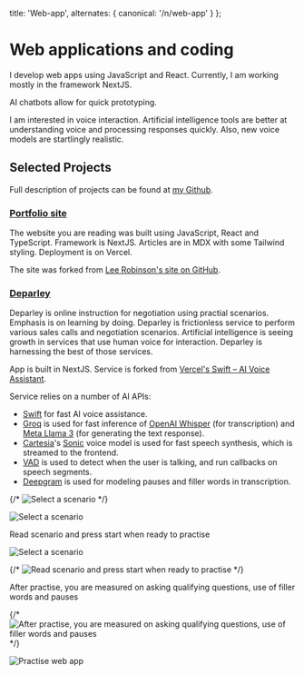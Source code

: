 

  title: 'Web-app',
  alternates: {
    canonical: '/n/web-app'
  }
};

# Web applications and coding

<AnimatedName />

I develop web apps using JavaScript and React. Currently, I am working mostly in the framework NextJS. 

AI chatbots allow for quick prototyping.  

I am interested in voice interaction. Artificial intelligence tools are better at understanding voice and processing responses quickly. Also, new voice models are startlingly realistic. 

## Selected Projects

Full description of projects can be found at [my Github](https://github.com/michaelmccrae/deparley). 

### [Portfolio site](https://github.com/michaelmccrae/portfolio-website) 

The website you are reading was built using JavaScript, React and TypeScript. Framework is NextJS. Articles are in MDX with some Tailwind styling. Deployment is on Vercel.

The site was forked from [Lee Robinson's site on GitHub](https://github.com/leerob/site). 

### [Deparley](https://github.com/michaelmccrae/deparley)

Deparley is online instruction for negotiation using practial scenarios. Emphasis is on learning by doing. Deparley is frictionless service to perform various sales calls and negotiation scenarios. Artificial intelligence is seeing growth in services that use human voice for interaction. Deparley is harnessing the best of those services.

App is built in NextJS. Service is forked from [Vercel's Swift – AI Voice Assistant](https://vercel.com/templates/next.js/swift-ai-voice-assistant). 

Service relies on a number of AI APIs: 

-   [Swift](https://swift-ai.vercel.app) for fast AI voice assistance.
-   [Groq](https://groq.com) is used for fast inference of [OpenAI Whisper](https://github.com/openai/whisper) (for transcription) and [Meta Llama 3](https://llama.meta.com/llama3/) (for generating the text response).
-   [Cartesia](https://cartesia.ai)'s [Sonic](https://cartesia.ai/sonic) voice model is used for fast speech synthesis, which is streamed to the frontend.
-   [VAD](https://www.vad.ricky0123.com/) is used to detect when the user is talking, and run callbacks on speech segments.
-   [Deepgram](https://www.deepgram.com) is used for modeling pauses and filler words in transcription. 


{/* ![Select a scenario](/lib/readmephotos/home.png) */}

<div className="border border-gray-200 rounded-md p-4 bg-white">
  <Image src={Home} alt="Select a scenario" />
</div>

Read scenario and press start when ready to practise

<div className="border border-gray-200 rounded-md p-4 bg-white">
  <Image src={Scenario} alt="Select a scenario" />
</div>

{/* ![Read scenario and press start when ready to practise](/lib/readmephotos/scenario.png) */}

After practise, you are measured on asking qualifying questions, use of filler words and pauses

{/* ![After practise, you are measured on asking qualifying questions, use of filler words and pauses](/lib/readmephotos/practise.png) */}

<div className="border border-gray-200 rounded-md p-4 bg-white">
  <Image src={Practise} alt="Practise web app" />
</div>
